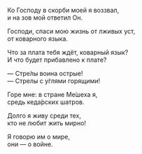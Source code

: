 Ко Господу в скорби моей я воззвал,  
и на зов мой ответил Он.

Господи, спаси мою жизнь от лживых уст,  
от коварного языка.

Что за плата тебя ждёт, коварный язык?  
И что будет прибавлено к плате?

— Стре́лы воина острые!  
— Стрелы с у́глями горящими!

Горе мне: в стране Ме́шеха я,  
средь кеда́рских шатров.

Долго я живу среди тех,  
кто не любит жить мирно!

Я говорю им о мире,  
они — о войне.
